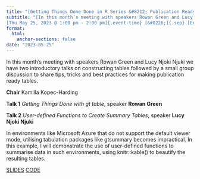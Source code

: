 ```yaml
---
title: "[Getting Things Done Done in R Series &#8212; Publication Ready Tables]{.event-title}"
subtitle: "[In this month’s meeting with speakers Rowan Green and Lucy Njoki Njuki we have two introductory talks on constructing tables followed by a small group discussion to share tips, tricks and best practices for making publication ready tables.]{.event-summary} <br> \
[Thu May 25, 2023 @ 1:00 pm - 2:00 pm]{.event-time} [&#8226;]{.sep} [Engineering A Room 3A.016 (University of Manchester)]{.event-location}"
format:
  html:
    anchor-sections: false
date: "2023-05-25"
---
```


<!--
date: "2023-05-25T13:00:00"
date_end: "2023-05-25T14:00:00"
event: R User Group Meeting 
location: Engineering A Room 3A.016 (University of Manchester)
publish_date: "2023-08-20T00:00:00"
-->

In this month’s meeting with speakers Rowan Green and Lucy Njoki Njuki we have two introductory talks on constructing tables followed by a small group discussion to share tips, tricks and best practices for making publication ready tables.

**Chair** Kamilla Kopec-Harding

**Talk 1** *Getting Things Done with gt table*, speaker **Rowan Green**

**Talk 2** *User-defined Functions to Create Summary Tables*, speaker **Lucy Njoki Njuki**

In environments like Microsoft Azure that do not support the default viewer mode, utilising tabulation packages like gtsummary becomes impractical. In this example, I will demonstrate the use of user-defined functions to summarise data in such environments, using knitr::kable() to beautify the resulting tables. 

[SLIDES](https://lucynjuki.github.io/R.U.M-publication-ready-tables/)
[CODE](https://github.com/LucyNjuki/R.U.M-publication-ready-tables)
